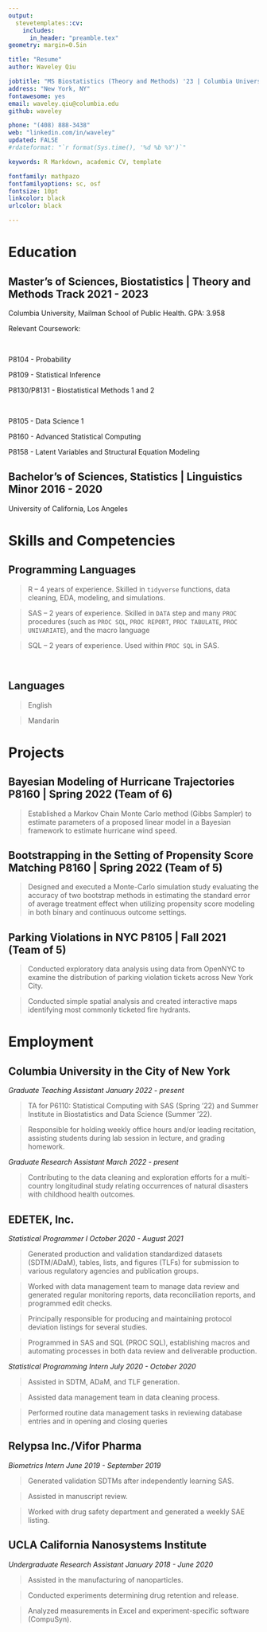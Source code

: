 ```yaml
---
output: 
  stevetemplates::cv:
    includes:
      in_header: "preamble.tex"
geometry: margin=0.5in

title: "Resume"
author: Waveley Qiu

jobtitle: "MS Biostatistics (Theory and Methods) '23 | Columbia University"
address: "New York, NY"
fontawesome: yes
email: waveley.qiu@columbia.edu
github: waveley

phone: "(408) 888-3438"
web: "linkedin.com/in/waveley"
updated: FALSE
#rdateformat: "`r format(Sys.time(), '%d %b %Y')`"

keywords: R Markdown, academic CV, template

fontfamily: mathpazo
fontfamilyoptions: sc, osf
fontsize: 10pt
linkcolor: black
urlcolor: black

---
```


# Education

## Master's of Sciences, Biostatistics | Theory and Methods Track \hfill 2021 - 2023

Columbia University, Mailman School of Public Health. GPA: 3.958

Relevant Coursework: 

:::::: {.cols data-latex=""}

::: {.col data-latex="{0.025\textwidth}"}
\ 
<!-- an empty Div (with a white space), serving as
a column separator -->
:::


::: {.col data-latex="{0.475\textwidth}"}
P8104 - Probability

P8109 - Statistical Inference

P8130/P8131 - Biostatistical Methods 1 and 2     
:::

::: {.col data-latex="{0.025\textwidth}"}
\ 
<!-- an empty Div (with a white space), serving as
a column separator -->
:::

::: {.col data-latex="{0.475\textwidth}"}
P8105 - Data Science 1

P8160 - Advanced Statistical Computing

P8158 - Latent Variables and Structural Equation Modeling
:::
::::::
   

## Bachelor's of Sciences, Statistics | Linguistics Minor \hfill 2016 - 2020

University of California, Los Angeles


# Skills and Competencies

:::::: {.cols data-latex=""}

::: {.col data-latex="{0.8\textwidth}"}
## Programming Languages

>R -- 4 years of experience. Skilled in `tidyverse` functions, data cleaning, EDA, modeling, and simulations.


>SAS -- 2 years of experience. Skilled in `DATA` step and many `PROC` procedures (such as `PROC SQL`, `PROC REPORT`, `PROC TABULATE`, `PROC UNIVARIATE`), and the macro language


>SQL -- 2 years of experience. Used within `PROC SQL` in SAS.
:::

::: {.col data-latex="{0.025\textwidth}"}
\ 
<!-- an empty Div (with a white space), serving as
a column separator -->
:::

::: {.col data-latex="{0.175\textwidth}"}
## Languages

>English

>Mandarin

:::
::::::

# Projects

## Bayesian Modeling of Hurricane Trajectories \hfill P8160 | Spring 2022 (Team of 6)

>Established a Markov Chain Monte Carlo method (Gibbs Sampler) to estimate parameters of a proposed linear model in a Bayesian framework to estimate hurricane wind speed. 

## Bootstrapping in the Setting of Propensity Score Matching \hfill P8160 | Spring 2022 (Team of 5)

>Designed and executed a Monte-Carlo simulation study evaluating the accuracy of two bootstrap methods in estimating the standard error of average treatment effect when utilizing propensity score modeling in both binary and continuous outcome settings.

## Parking Violations in NYC \hfill P8105 | Fall 2021 (Team of 5)

>Conducted exploratory data analysis using data from OpenNYC to examine the distribution of parking violation tickets across New York City.

>Conducted simple spatial analysis and created interactive maps identifying most commonly ticketed fire hydrants.


# Employment

## Columbia University in the City of New York

*Graduate Teaching Assistant \hfill January 2022 - present*

>TA for P6110: Statistical Computing with SAS (Spring '22) and Summer Institute in Biostatistics and Data Science (Summer '22).

>Responsible for holding weekly office hours and/or leading recitation, assisting students during lab session in lecture, and grading homework.

*Graduate Research Assistant \hfill March 2022 - present*

>Contributing to the data cleaning and exploration efforts for a multi-country longitudinal study relating occurrences of natural disasters with childhood health outcomes.

## EDETEK, Inc.

*Statistical Programmer I \hfill October 2020 - August 2021*

>Generated production and validation standardized datasets (SDTM/ADaM), tables, lists, and figures (TLFs) for submission to various regulatory agencies and publication groups.

>Worked with data management team to manage data review and generated regular monitoring reports, data reconciliation reports, and programmed edit checks.

>Principally responsible for producing and maintaining protocol deviation listings for several studies.

>Programmed in SAS and SQL (PROC SQL), establishing macros and automating processes in both data review and deliverable production.

*Statistical Programming Intern  \hfill July 2020 - October 2020*

>Assisted in SDTM, ADaM, and TLF generation.

>Assisted data management team in data cleaning process.

>Performed routine data management tasks in reviewing database entries and in opening and closing queries

## Relypsa Inc./Vifor Pharma

*Biometrics Intern \hfill June 2019 - September 2019*

>Generated validation SDTMs after independently learning SAS.

>Assisted in manuscript review.

>Worked with drug safety department and generated a weekly SAE listing.

## UCLA California Nanosystems Institute

*Undergraduate Research Assistant \hfill January 2018 - June 2020*

>Assisted in the manufacturing of nanoparticles.

>Conducted experiments determining drug retention and release.

>Analyzed measurements in Excel and experiment-specific software (CompuSyn).
























